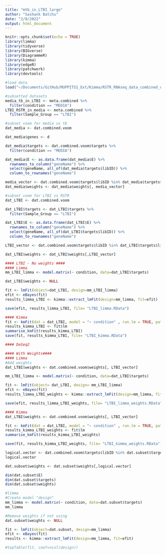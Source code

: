 ```yaml
---
title: "mtb_in_LTBI_large"
author: "Sashank Batchu"
date: "2/8/2022"
output: html_document
---
```


```r
knitr::opts_chunk$set(echo = TRUE)
library(limma)
library(tidyverse)
library(BIGverse)
library(DiagrammeR)
library(kimma)
library(edgeR)
library(patchwork)
library(devtools)

#load data 
load("~/Documents/GitHub/MUPPITS1_Ext/Kimma/RSTR_RNAseq_data_combined_uniqueFULLID_weights.RData")

#subsetted datasets
media_tb_in_LTBI <- meta.combined %>% 
  filter(condition == "MEDIA")
LTBI_RSTR_in_media <- meta.combined %>% 
  filter(Sample_Group == "LTBI")

#subset voom for media vs tb
dat_media <- dat.combined.voom

dat_media$genes <- d

dat_media$targets <- dat.combined.voom$targets %>% 
  filter(condition == "MEDIA")

dat_media$E <- as.data.frame(dat_media$E) %>% 
  rownames_to_column("geneName") %>% 
  select(geneName, all_of(dat_media$targets$libID)) %>% 
  column_to_rownames("geneName")

media_vector <- dat.combined.voom$targets$libID %in% dat_media$targets$libID
dat_media$weights <- dat_media$weights[, media_vector]

#subset voom for LTBI vs RSTR
dat_LTBI <- dat.combined.voom

dat_LTBI$targets <- dat_LTBI$targets %>% 
  filter(Sample_Group == "LTBI")

dat_LTBI$E <- as.data.frame(dat_LTBI$E) %>% 
  rownames_to_column("geneName") %>% 
  select(geneName, all_of(dat_LTBI$targets$libID)) %>% 
  column_to_rownames("geneName")

LTBI_vector <- dat.combined.voom$targets$libID %in% dat_LTBI$targets$libID

dat_LTBI$weights <- dat_LTBI$weights[,LTBI_vector]

```

```r
#### LTBI - No weights ####
#### Limma
mm_LTBI_limma <- model.matrix(~ condition, data=dat_LTBI$targets)

dat_LTBI$weights <- NULL

fit <- lmFit(object=dat_LTBI, design=mm_LTBI_limma)
efit <- eBayes(fit)
results_limma_LTBI <- kimma::extract_lmFit(design=mm_limma, fit=efit)

save(efit, results_limma_LTBI, file= "LTBI_limma.RData")

#### Kimma 
fit <- kmFit(dat = dat_LTBI, model = "~ condition" , run.lm = TRUE, patientID = "FULLIDNO")
results_kimma_LTBI <- fit$lm
summarise_kmFit(results_kimma_LTBI)
save(fit, results_kimma_LTBI, file= "LTBI_kimma.RData")

#### DeSeq2

#### With Weights####
#### Limma
#Add weights 
dat_LTBI$weights <- dat.combined.voom$weights[, LTBI_vector]

mm_LTBI_limma <- model.matrix(~ condition, data=dat_LTBI$targets)

fit <- lmFit(object= dat_LTBI, design= mm_LTBI_limma)
efit <- eBayes(fit)
results_limma_LTBI_weights <- kimma::extract_lmFit(design=mm_limma, fit=efit)

save(efit, results_limma_LTBI_weights, file= "LTBI_limma_weights.RData")

#### Kimma 
dat_LTBI$weights <- dat.combined.voom$weights[, LTBI_vector]

fit <- kmFit(dat = dat_LTBI, model = "~ condition" , run.lm = TRUE, patientID = "FULLIDNO")
results_kimma_LTBI_weights <- fit$lm
summarise_kmFit(results_kimma_LTBI_weights)

save(fit, results_kimma_LTBI_weights, file= "LTBI_kimma_weights.RData")
```


```r


logical.vector <- dat.combined.voom$targets$libID %in% dat.subset$targets$libID
logical.vector

dat.subset$weights <- dat.subset$weights[,logical.vector]

dim(dat.subset$E)
dim(dat.subset$targets)
dim(dat.subset$weights)

#limma
#Create model "design"
mm_limma <- model.matrix(~ condition, data=dat.subset$targets)
mm_limma

#Remove weights if not using
dat.subset$weights <- NULL

fit <- lmFit(object=dat.subset, design=mm_limma)
efit <- eBayes(fit)
results <- kimma::extract_lmFit(design=mm_limma, fit=efit)

#topTable(fit, coef=ncol(design))

```